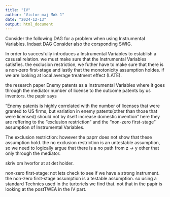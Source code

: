 ```yaml
---
title: "IV"
author: "Victor maj Møk 1"
date: "2024-12-13"
output: html_document
---
```


Consider the following DAG for a problem when using Instrumental Variables. Indsæt DAG
Consider also the corsponding SWIG. 

In order to succesfully introduces a Instrumental Variables to establish a casusal relation. we must make sure that the Instrumental Variables satisfies. the exclusion restriction, we futher have to make sure that there is a non-zero first-stage and lastly that the monotonicity assumption holdes. if we are looking at local average treatment effect (LATE).

the research paper Enemy patents as a Instrumental Variables where it goes through the mediator number of license to the outcome patents by us inventors. the papir says 

"Enemy  patents  is  highly  correlated  with  the  number  of  licenses  that  were  granted  to  US  firms,  but  variation  in  enemy  patents(other  than  those  that  were  licensed) should not by itself increase domestic invention"
here they are reffering to the "exclusion restriction" and the "non-zero first-stage" assumption of Instrumental Variables. 

The exclusion restriction:
 however the paprr does not show that these assumption hold. the no exclusion restriction is an untestable assumption, so we need to logically argue that there is a no path from 
z -> y other that only through the mediator. 

skriv om hvorfor at at det holder. 


non-zero first-stage:
not lets check to see if we have a strong instrument. the non-zero first-stage assumption is a testable assumption. so using a standard Technics used in the turtoriels we find that.
not that in the papir is looking at the postTWEA in the IV part. 

 
 